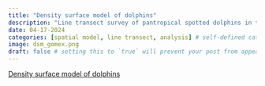 ```yaml
---
title: "Density surface model of dolphins"
description: "Line transect survey of pantropical spotted dolphins in the Gulf of Mexico."
date: 04-17-2024
categories: [spatial model, line transect, analysis] # self-defined categories
image: dsm_gomex.png
draft: false # setting this to `true` will prevent your post from appearing on your listing page until you're ready!
---
```


[Density surface model of dolphins](https://distancedevelopment.github.io/dsm/articles/lines_gomex/mexico-analysis.html)